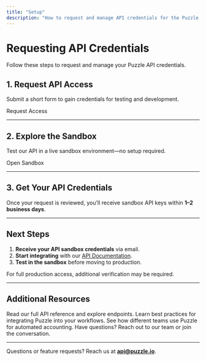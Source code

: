 ```yaml
---
title: "Setup"
description: "How to request and manage API credentials for the Puzzle API."
---
```


# Requesting API Credentials

Follow these steps to request and manage your Puzzle API credentials.

## 1. Request API Access

Submit a short form to gain credentials for testing and development.

<Link href="https://docs.google.com/forms/d/e/1FAIpQLScCeVQ9E78o6afmUzWDcDioIeMNJ3ljs9oyhxYc-E2Mj2C5Yw/viewform" variant="primary">Request Access</Link>

---

## 2. Explore the Sandbox

Test our API in a live sandbox environment—no setup required.

<Link href="https://puzzle.io/sandbox" variant="secondary">Open Sandbox</Link>

---

## 3. Get Your API Credentials

Once your request is reviewed, you’ll receive sandbox API keys within **1–2 business days**.

---

## Next Steps

1. **Receive your API sandbox credentials** via email.  
2. **Start integrating** with our [API Documentation](/api-reference/introduction).  
3. **Test in the sandbox** before moving to production.  

For full production access, additional verification may be required.

---

## Additional Resources

<CardGroup>

<Card title="API Documentation" icon="book" href="/api-reference/introduction">
  Read our full API reference and explore endpoints.
</Card>

<Card title="Implementation Guide" icon="wrench" href="/getting-started/implementation">
  Learn best practices for integrating Puzzle into your workflows.
</Card>

<Card title="Use Cases" icon="bulb" href="/use-cases">
  See how different teams use Puzzle for automated accounting.
</Card>

<Card title="Community & Support" icon="message-circle" href="mailto:api@puzzle.io">
  Have questions? Reach out to our team or join the conversation.
</Card>

</CardGroup>

---

Questions or feature requests? Reach us at **[api@puzzle.io](mailto:api@puzzle.io)**.
